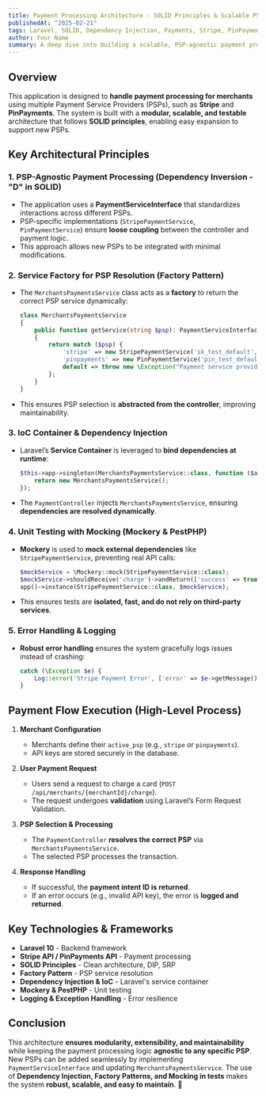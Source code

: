 ```yaml
---
title: Payment Processing Architecture - SOLID Principles & Scalable PSP Integration
publishedAt: "2025-02-21"
tags: Laravel, SOLID, Dependency Injection, Payments, Stripe, PinPayments
author: Your Name
summary: A deep dive into building a scalable, PSP-agnostic payment processing system in Laravel using SOLID principles, Dependency Injection, and Mockery for testing.
---
```


## **Overview**

This application is designed to **handle payment processing for merchants** using multiple Payment Service Providers (PSPs), such as **Stripe** and **PinPayments**. The system is built with a **modular, scalable, and testable** architecture that follows **SOLID principles**, enabling easy expansion to support new PSPs.

## **Key Architectural Principles**

### **1. PSP-Agnostic Payment Processing (Dependency Inversion - "D" in SOLID)**

- The application uses a **PaymentServiceInterface** that standardizes interactions across different PSPs.
- PSP-specific implementations (`StripePaymentService`, `PinPaymentService`) ensure **loose coupling** between the controller and payment logic.
- This approach allows new PSPs to be integrated with minimal modifications.

### **2. Service Factory for PSP Resolution (Factory Pattern)**

- The `MerchantsPaymentsService` class acts as a **factory** to return the correct PSP service dynamically:

  ```php
  class MerchantsPaymentsService
  {
      public function getService(string $psp): PaymentServiceInterface
      {
          return match ($psp) {
              'stripe' => new StripePaymentService('sk_test_default', 'pk_test_default'),
              'pinpayments' => new PinPaymentService('pin_test_default', 'pin_test_default'),
              default => throw new \Exception("Payment service provider {$psp} is not supported."),
          };
      }
  }
  ```

- This ensures PSP selection is **abstracted from the controller**, improving maintainability.

### **3. IoC Container & Dependency Injection**

- Laravel’s **Service Container** is leveraged to **bind dependencies at runtime**:

  ```php
  $this->app->singleton(MerchantsPaymentsService::class, function ($app) {
      return new MerchantsPaymentsService();
  });
  ```

- The `PaymentController` injects `MerchantsPaymentsService`, ensuring **dependencies are resolved dynamically**.

### **4. Unit Testing with Mocking (Mockery & PestPHP)**

- **Mockery** is used to **mock external dependencies** like `StripePaymentService`, preventing real API calls:

  ```php
  $mockService = \Mockery::mock(StripePaymentService::class);
  $mockService->shouldReceive('charge')->andReturn(['success' => true]);
  app()->instance(StripePaymentService::class, $mockService);
  ```

- This ensures tests are **isolated, fast, and do not rely on third-party services**.

### **5. Error Handling & Logging**

- **Robust error handling** ensures the system gracefully logs issues instead of crashing:

  ```php
  catch (\Exception $e) {
      Log::error('Stripe Payment Error', ['error' => $e->getMessage()]);
  }
  ```

## **Payment Flow Execution (High-Level Process)**

1. **Merchant Configuration**

   - Merchants define their `active_psp` (e.g., `stripe` or `pinpayments`).
   - API keys are stored securely in the database.

2. **User Payment Request**

   - Users send a request to charge a card (`POST /api/merchants/{merchantId}/charge`).
   - The request undergoes **validation** using Laravel’s Form Request Validation.

3. **PSP Selection & Processing**

   - The `PaymentController` **resolves the correct PSP** via `MerchantsPaymentsService`.
   - The selected PSP processes the transaction.

4. **Response Handling**
   - If successful, the **payment intent ID is returned**.
   - If an error occurs (e.g., invalid API key), the error is **logged and returned**.

## **Key Technologies & Frameworks**

- **Laravel 10** - Backend framework
- **Stripe API / PinPayments API** - Payment processing
- **SOLID Principles** - Clean architecture, DIP, SRP
- **Factory Pattern** - PSP service resolution
- **Dependency Injection & IoC** - Laravel's service container
- **Mockery & PestPHP** - Unit testing
- **Logging & Exception Handling** - Error resilience

## **Conclusion**

This architecture **ensures modularity, extensibility, and maintainability** while keeping the payment processing logic **agnostic to any specific PSP**. New PSPs can be added seamlessly by implementing `PaymentServiceInterface` and updating `MerchantsPaymentsService`. The use of **Dependency Injection, Factory Patterns, and Mocking in tests** makes the system **robust, scalable, and easy to maintain**. 🚀
